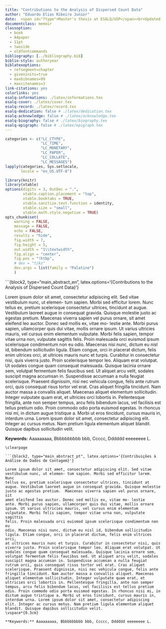 ```yaml
---
title: "Contributions to the Analysis of Dispersed Count Data"
author: "Eduardo Elias Ribeiro Junior"
date:  <span id="ftype">Master's thesis at ESALQ/USP</span><br>Updated `r format(Sys.Date(), "%B %d, %Y")`</span>
documentclass: memoir
classoption:
  - book
  - A4paper
  - 11pt
  - twoside
  - oldfontcommands
bibliography: [../bibliography.bib]
biblio-style: authoryear
biblatexoptions:
  - refsegment=chapter
  - giveninits=true
  - maxbibnames=99
  - maxcitenames=3
link-citations: yes
colorlinks: yes
esalq-informations: ./latex/informations.tex
esalq-cover: ./latex/cover.tex
esalq-record: ./latex/record.tex
esalq-dedication: false # ./latex/dedication.tex
esalq-acknowledge: false # ./latex/acknowledge.tex
esalq-biography: false # ./latex/biography.tex
esalq-epigraph: false # ./latex/epigraph.tex
---
```


```r

categories <- c("LC_CTYPE",
                "LC_TIME",
                "LC_MONETARY",
                "LC_PAPER",
                "LC_COLLATE",
                "LC_MESSAGES")
lapply(categories, Sys.setlocale,
       locale = "en_US.UTF-8")

library(knitr)
library(xtable)
options(digits = 3, OutDec = ".",
        xtable.caption.placement = "top",
        xtable.booktabs = TRUE,
        xtable.sanitize.text.function = identity,
        xtable.size = "small",
        xtable.math.style.negative = TRUE)
opts_chunk$set(
    warning = FALSE,
    message = FALSE,
    echo = FALSE,
    results = "hide",
    fig.width = 7,
    fig.height = 5,
    out.width = "1\\textwidth",
    fig.align = "center",
    fig.pos = "!htbp",
    # dev = "tikz"
    dev.args = list(family = "Palatino")
    )

```

<!-- # Preface {-} -->

```{block2, type="main_abstract_en", latex.options='{Contributions to the Analysis of Dispersed Count Data}'}

Lorem ipsum dolor sit amet, consectetur adipiscing elit. Sed vitae
vestibulum nunc, ut elemen- tum sapien. Morbi sed efficitur lorem. Nunc
tellus ex, pretium scelerisque consectetur ultrices, tincidunt at
augue. Vestibulum laoreet augue in consequat gravida. Quisque molestie
justo ac egestas pretium.  Maecenas viverra sapien vel purus ornare, sit
amet eleifend leo auctor. Donec sed mollis ex, vitae mo- lestie
ante. Morbi purus sapien, ullamcorper quis dui vitae, mollis ornare
ipsum. Ut varius ultricies mauris, vel cursus enim elementum
vulputate. Morbi felis sapien, tempor vitae urna non, vulputate sagittis
felis. Proin malesuada orci euismod ipsum scelerisque condimentum non eu
odio. Maecenas nisi nunc, dictum eu nisl id, bibendum sollicitudin
ligula. Etiam congue, orci in placerat dictum, felis enim ultrices orci,
at ultrices mauris nunc et turpis. Curabitur in consectetur nisi, quis
viverra justo. Proin scelerisque tempor leo. Aliquam erat volutpat. Ut
sodales congue quam consequat malesuada. Quisque lacinia ornare sem,
volutpat fermentum felis faucibus sed. Ut aliquet arcu velit, sodales
suscipit magna accumsan in. Suspendisse accumsan a nulla feugiat
scelerisque. Praesent dignissim, nisi nec vehicula congue, felis ante
rutrum orci, quis consequat risus tortor vel erat. Cras aliquet
fringilla tincidunt. Nam auctor massa a convallis aliquet. Maecenas
aliquet elementum sollicitudin. Integer vulputate quam erat, et
ultricies orci lobortis in. Pellentesque fringilla, ante non semper
tempus, arcu felis bibendum lacus, vel facilisis est tellus pretium
odio. Proin commodo odio porta euismod egestas. In rhoncus nisi mi, in
dictum augue tristique a. Morbi ut eros tincidunt, cursus mauris in,
interdum urna. Lorem ipsum dolor sit amet, consectetur adipiscing
elit. Integer ac cursus metus. Nam pretium ligula elementum aliquet
blandit. Quisque dapibus sollicitudin velit.
\vspace*{0.3cm}

**Keywords:** Aaaaaaaaa, Bbbbbbbbbb bbb, Ccccc, Dddddd eeeeeeee L.

```
\clearpage

```{block2, type="main_abstract_pt", latex.options='{Contribuições à Análise de Dados de Contagem}'}

Lorem ipsum dolor sit amet, consectetur adipiscing elit. Sed vitae
vestibulum nunc, ut elemen- tum sapien. Morbi sed efficitur lorem. Nunc
tellus ex, pretium scelerisque consectetur ultrices, tincidunt at
augue. Vestibulum laoreet augue in consequat gravida. Quisque molestie
justo ac egestas pretium.  Maecenas viverra sapien vel purus ornare, sit
amet eleifend leo auctor. Donec sed mollis ex, vitae mo- lestie
ante. Morbi purus sapien, ullamcorper quis dui vitae, mollis ornare
ipsum. Ut varius ultricies mauris, vel cursus enim elementum
vulputate. Morbi felis sapien, tempor vitae urna non, vulputate sagittis
felis. Proin malesuada orci euismod ipsum scelerisque condimentum non eu
odio. Maecenas nisi nunc, dictum eu nisl id, bibendum sollicitudin
ligula. Etiam congue, orci in placerat dictum, felis enim ultrices orci,
at ultrices mauris nunc et turpis. Curabitur in consectetur nisi, quis
viverra justo. Proin scelerisque tempor leo. Aliquam erat volutpat. Ut
sodales congue quam consequat malesuada. Quisque lacinia ornare sem,
volutpat fermentum felis faucibus sed. Ut aliquet arcu velit, sodales
suscipit magna accumsan in. Suspendisse accumsan a nulla feugiat
rutrum orci, quis consequat risus tortor vel erat. Cras aliquet
scelerisque. Praesent dignissim, nisi nec vehicula congue, felis ante
fringilla tincidunt. Nam auctor massa a convallis aliquet. Maecenas
aliquet elementum sollicitudin. Integer vulputate quam erat, et
ultricies orci lobortis in. Pellentesque fringilla, ante non semper
tempus, arcu felis bibendum lacus, vel facilisis est tellus pretium
odio. Proin commodo odio porta euismod egestas. In rhoncus nisi mi, in
dictum augue tristique a. Morbi ut eros tincidunt, cursus mauris in,
interdum urna. Lorem ipsum dolor sit amet, consectetur adipiscing
elit. Integer ac cursus metus. Nam pretium ligula elementum aliquet
blandit. Quisque dapibus sollicitudin velit.
\vspace*{0.3cm}

**Keywords:** Aaaaaaaaa, Bbbbbbbbbb bbb, Ccccc, Dddddd eeeeeeee L.

```
\clearpage


<!-- % Lista de figuras -->
\listoffigures
\clearpage

<!-- % Lista de tabelas -->
\listoftables
\clearpage
